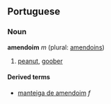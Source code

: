 ==Portuguese==
===Noun===
'''amendoim''' ''m'' (plural: [[amendoins]])

# [[peanut]], [[goober]]

====Derived terms====
*[[manteiga de amendoim]] ''f''
